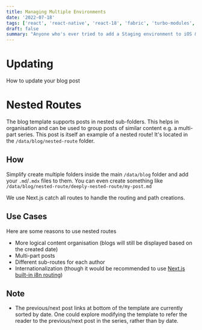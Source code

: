 ```yaml
---
title: Managing Multiple Environments
date: '2022-07-18'
tags: ['react', 'react-native', 'react-18', 'fabric', 'turbo-modules', 'hermes']
draft: false
summary: "Anyone who's ever tried to add a Staging environment to iOS & Android and having them play nicely with React Native knows all too well how much it makes you want to kick a penguin square in the dick. Follow these steps to do it without PETA getting all up in your shit, and inevitably getting cancelled on Twitter"
---
```


# Updating

How to update your blog post

# Nested Routes

The blog template supports posts in nested sub-folders. This helps in organisation and can be used to group posts of similar content e.g. a multi-part series. This post is itself an example of a nested route! It's located in the `/data/blog/nested-route` folder.

## How

Simplify create multiple folders inside the main `/data/blog` folder and add your `.md`/`.mdx` files to them. You can even create something like `/data/blog/nested-route/deeply-nested-route/my-post.md`

We use Next.js catch all routes to handle the routing and path creations.

## Use Cases

Here are some reasons to use nested routes

- More logical content organisation (blogs will still be displayed based on the created date)
- Multi-part posts
- Different sub-routes for each author
- Internationalization (though it would be recommended to use [Next.js built-in i8n routing](https://nextjs.org/docs/advanced-features/i18n-routing))

## Note

- The previous/next post links at bottom of the template are currently sorted by date. One could explore modifying the template to refer the reader to the previous/next post in the series, rather than by date.
